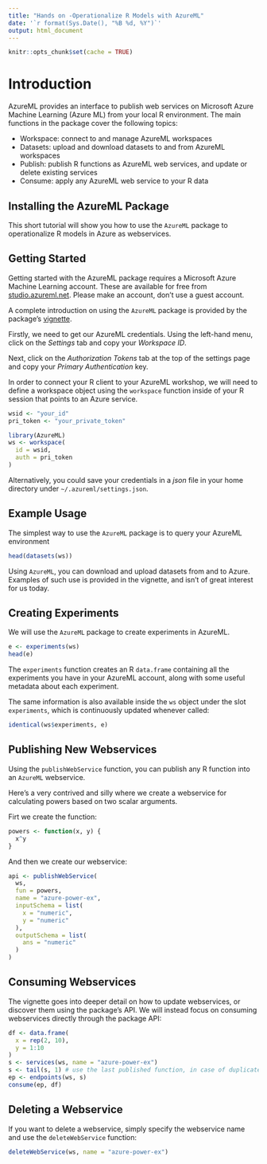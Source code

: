 ```yaml
---
title: "Hands on -Operationalize R Models with AzureML"
date: '`r format(Sys.Date(), "%B %d, %Y")`'
output: html_document
---
```


```r
knitr::opts_chunk$set(cache = TRUE)
```


# Introduction

AzureML provides an interface to publish web services on Microsoft Azure Machine Learning (Azure ML) from your local R environment. The main functions in the package cover the following topics:

* Workspace: connect to and manage AzureML workspaces
* Datasets: upload and download datasets to and from AzureML workspaces
* Publish: publish R functions as AzureML web services, and update or delete existing services
* Consume: apply any AzureML web service to your R data

## Installing the AzureML Package

This short tutorial will show you how to use the `AzureML` package to operationalize R models in Azure as webservices. 

## Getting Started

Getting started with the AzureML package requires a Microsoft Azure Machine Learning account. These are available for free from [studio.azureml.net](https://studio.azureml.net/). Please make an account, don't use a guest account. 

A complete introduction on using the `AzureML` package is provided by the package's [vignette](https://cran.r-project.org/web/packages/AzureML/vignettes/getting_started.html). 

Firstly, we need to get our AzureML credentials. Using the left-hand menu, click on the _Settings_ tab and copy your _Workspace ID_.

Next, click on the _Authorization Tokens_ tab at the top of the settings page and copy your _Primary Authentication_ key.

In order to connect your R client to your AzureML workshop, we will need to define a workspace object using the `workspace` function inside of your R session that points to an Azure service.

```r
wsid <- "your_id"
pri_token <- "your_private_token"

library(AzureML)
ws <- workspace(
  id = wsid,
  auth = pri_token
)

```

Alternatively, you could save your credentials in a _json_ file in your home directory under `~/.azureml/settings.json`.

## Example Usage

The simplest way to use the `AzureML` package is to query your AzureML environment 

```r
head(datasets(ws))
```

Using `AzureML`, you can download and upload datasets from and to Azure. Examples of such use is provided in the vignette, and isn't of great interest for us today.

## Creating Experiments

We will use the `AzureML` package to create experiments in AzureML. 

```r
e <- experiments(ws)
head(e)
```

The `experiments` function creates an R `data.frame` containing all the experiments you have in your AzureML account, along with some useful metadata about each experiment. 

The same information is also available inside the `ws` object under the slot `experiments`, which is continuously updated whenever called:

```r
identical(ws$experiments, e)
```

## Publishing New Webservices

Using the `publishWebService` function, you can publish any R function into an `AzureML` webservice.

Here's a very contrived and silly where we create a webservice for calculating powers based on two scalar arguments.

Firt we create the function:

```r
powers <- function(x, y) {
  x^y
}
```

And then we create our webservice:

```r
api <- publishWebService(
  ws,
  fun = powers, 
  name = "azure-power-ex",
  inputSchema = list(
    x = "numeric", 
    y = "numeric"
  ), 
  outputSchema = list(
    ans = "numeric"
  )
)

```

## Consuming Webservices

The vignette goes into deeper detail on how to update webservices, or discover them using the package's API. We will instead focus on consuming webservices directly through the package API:


```r

df <- data.frame(
  x = rep(2, 10),
  y = 1:10
)
s <- services(ws, name = "azure-power-ex")
s <- tail(s, 1) # use the last published function, in case of duplicate function names
ep <- endpoints(ws, s)
consume(ep, df)

```


## Deleting a Webservice

If you want to delete a webservice, simply specify the webservice name and use the `deleteWebService` function:

```r
deleteWebService(ws, name = "azure-power-ex")
```


